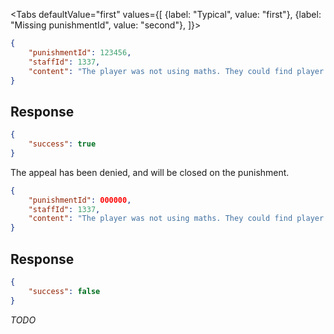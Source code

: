 <Tabs
    defaultValue="first"
    values={[
        {label: "Typical", value: "first"},
        {label: "Missing punishmentId", value: "second"},
    ]}>
<TabItem value="first">

```json
{
    "punishmentId": 123456,
    "staffId": 1337,
    "content": "The player was not using maths. They could find player placed chests too."
}
```

## Response

```json
{
    "success": true
}
```

The appeal has been denied, and will be closed on the punishment.

</TabItem>
<TabItem value="second">

```json
{
    "punishmentId": 000000,
    "staffId": 1337,
    "content": "The player was not using maths. They could find player placed chests too."
}
```

## Response

```json
{
    "success": false
}
```

*TODO*

</TabItem>
</Tabs>
